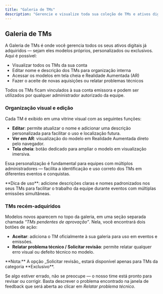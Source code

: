 ```yaml
---
title: "Galeria de TMs"
description: "Gerencie e visualize toda sua coleção de TMs e ativos digitais"
---
```


## **Galeria de TMs**

A Galeria de TMs é onde você gerencia todos os seus ativos digitais já adquiridos — sejam eles modelos próprios, personalizados ou exclusivos. Aqui é possível:

- Visualizar todos os TMs da sua conta
- Editar nome e descrição dos TMs para organização interna
- Acessar os modelos em tela cheia e Realidade Aumentada (AR)
- Fazer o aceite de novas aquisições ou relatar problemas técnicos

<Info>
  Todos os TMs ficam vinculados à sua conta emissora e podem ser utilizados por qualquer administrador autorizado da equipe.
</Info>

### **Organização visual e edição**

Cada TM é exibido em uma vitrine visual com as seguintes funções:

- **Editar**: permite atualizar o nome e adicionar uma descrição personalizada para facilitar o uso e localização futura.
- **Ver em AR**: visualização do modelo em Realidade Aumentada direto pelo navegador.
- **Tela cheia**: botão dedicado para ampliar o modelo em visualização imersiva.

Essa personalização é fundamental para equipes com múltiplos administradores — facilita a identificação e uso correto dos TMs em diferentes eventos e conquistas.

<Tip>
  **Dica de uso**: adicione descrições claras e nomes padronizados nos seus TMs para facilitar o trabalho da equipe durante eventos com múltiplas emissões simultâneas.
</Tip>

### **TMs recém-adquiridos**

Modelos novos aparecem no topo da galeria, em uma seção separada chamada _“TMs pendentes de aprovação”_. Nela, você encontrará dois botões de ação:

- **Aceitar**: adiciona o TM oficialmente à sua galeria para uso em eventos e emissões.
- **Relatar problema técnico / Solicitar revisão**: permite relatar qualquer erro visual ou defeito técnico no modelo.

<Warning>
  **Nota:** A opção _Solicitar revisão_ estará disponível apenas para TMs da categoria **Exclusivo**.
</Warning>

Se algo estiver errado, não se preocupe — o nosso time está pronto para revisar ou corrigir. Basta descrever o problema encontrado na janela de feedback que será aberta ao clicar em _Relatar problema técnico_.
